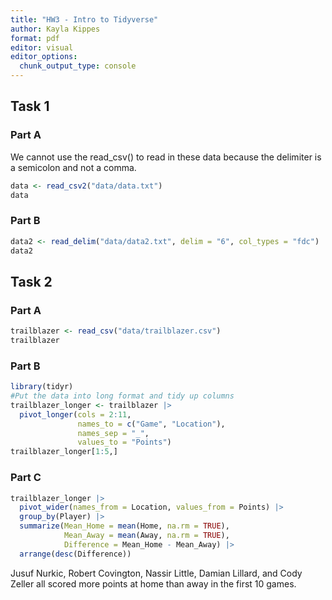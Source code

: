 ```yaml
---
title: "HW3 - Intro to Tidyverse"
author: Kayla Kippes
format: pdf
editor: visual
editor_options: 
  chunk_output_type: console
---
```


## Task 1

### Part A

We cannot use the read_csv() to read in these data because the delimiter is a semicolon and not a comma.

```r
data <- read_csv2("data/data.txt")
data
```

### Part B

```r
data2 <- read_delim("data/data2.txt", delim = "6", col_types = "fdc")
data2
```

## Task 2

### Part A

```r
trailblazer <- read_csv("data/trailblazer.csv")
trailblazer
```

### Part B

```r
library(tidyr)
#Put the data into long format and tidy up columns
trailblazer_longer <- trailblazer |>
  pivot_longer(cols = 2:11, 
               names_to = c("Game", "Location"),
               names_sep = "_",
               values_to = "Points")
trailblazer_longer[1:5,]
```

### Part C

```r
trailblazer_longer |>
  pivot_wider(names_from = Location, values_from = Points) |>
  group_by(Player) |>
  summarize(Mean_Home = mean(Home, na.rm = TRUE),
            Mean_Away = mean(Away, na.rm = TRUE),
            Difference = Mean_Home - Mean_Away) |>
  arrange(desc(Difference))
```

Jusuf Nurkic, Robert Covington, Nassir Little, Damian Lillard, and Cody Zeller all scored more points at home than away in the first 10 games.
